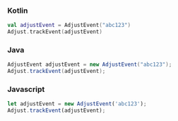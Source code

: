 <Tabs>
<Tab sync="kotlin">

### Kotlin

```kotlin
val adjustEvent = AdjustEvent("abc123")
Adjust.trackEvent(adjustEvent)
```

</Tab>

<Tab sync="java">

### Java

```java
AdjustEvent adjustEvent = new AdjustEvent("abc123");
Adjust.trackEvent(adjustEvent);
```
</Tab>

<Tab sync="js">

### Javascript

```js
let adjustEvent = new AdjustEvent('abc123');
Adjust.trackEvent(adjustEvent);
```

</Tab>
</Tabs>
